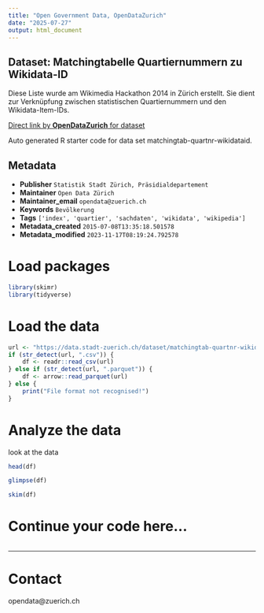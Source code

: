 ```yaml
---
title: "Open Government Data, OpenDataZurich"
date: "2025-07-27"
output: html_document
---
```


## Dataset: Matchingtabelle Quartiernummern zu Wikidata-ID

Diese Liste wurde am Wikimedia Hackathon 2014 in Zürich erstellt. Sie dient zur Verknüpfung zwischen statistischen Quartiernummern und den Wikidata-Item-IDs.



[Direct link by **OpenDataZurich** for dataset](https://data.stadt-zuerich.ch/dataset/matchingtab-quartnr-wikidataid)

Auto generated R starter code for data set matchingtab-quartnr-wikidataid.

## Metadata

- **Publisher** `Statistik Stadt Zürich, Präsidialdepartement`
- **Maintainer** `Open Data Zürich`
- **Maintainer_email** `opendata@zuerich.ch`
- **Keywords** `Bevölk­erung`
- **Tags** `['index', 'quartier', 'sachdaten', 'wikidata', 'wikipedia']`
- **Metadata_created** `2015-07-08T13:35:18.501578`
- **Metadata_modified** `2023-11-17T08:19:24.792578`


# Load packages

```r
library(skimr)
library(tidyverse)
```

# Load the data

```r
url <- "https://data.stadt-zuerich.ch/dataset/matchingtab-quartnr-wikidataid/download/matchingIDs_AdminID-WikidataID.csv"
if (str_detect(url, ".csv")) {
    df <- readr::read_csv(url)
} else if (str_detect(url, ".parquet")) {
    df <- arrow::read_parquet(url)
} else {
    print("File format not recognised!")
}
```

# Analyze the data

look at the data
```r
head(df)
```

```r
glimpse(df)
```

```r
skim(df)
```

# Continue your code here...

```r

```

------------------------------------------------------------------------

# Contact

opendata@zuerich.ch
